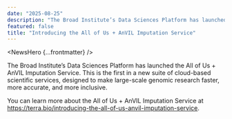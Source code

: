 ```yaml
---
date: "2025-08-25"
description: "The Broad Institute’s Data Sciences Platform has launched the All of Us + AnVIL Imputation Service."
featured: false
title: "Introducing the All of Us + AnVIL Imputation Service"
---
```


<NewsHero {...frontmatter} />

The Broad Institute’s Data Sciences Platform has launched the All of Us + AnVIL Imputation Service. This is the first in a new suite of cloud-based scientific services, designed to make large-scale genomic research faster, more accurate, and more inclusive.

You can learn more about the All of Us + AnVIL Imputation Service at https://terra.bio/introducing-the-all-of-us-anvil-imputation-service.